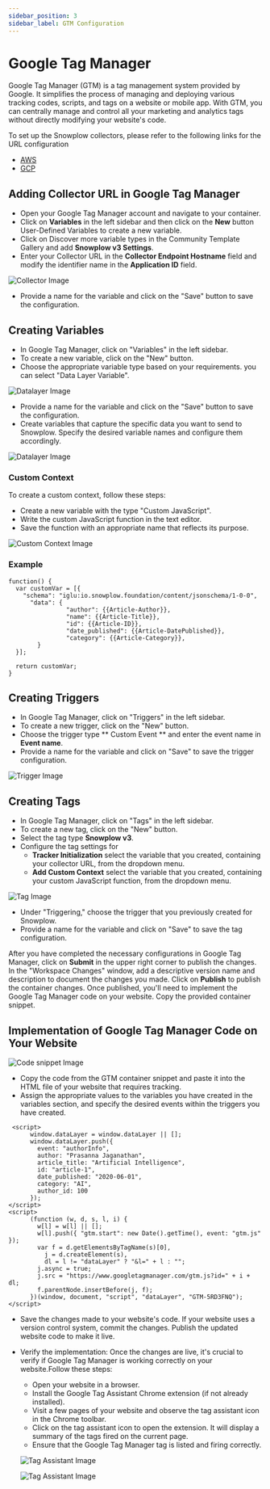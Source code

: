 ```yaml
---
sidebar_position: 3
sidebar_label: GTM Configuration
---
```


# Google Tag Manager

Google Tag Manager (GTM) is a tag management system provided by Google. It simplifies the process of managing and deploying various tracking codes, scripts, and tags on a website or mobile app. With GTM, you can centrally manage and control all your marketing and analytics tags without directly modifying your website's code.

To set up the Snowplow collectors, please refer to the following links for the URL configuration
- [AWS](./setup-snowplow-aws.md)
- [GCP](./setup-snowplow-gcp.md)

## Adding Collector URL in Google Tag Manager

- Open your Google Tag Manager account and navigate to your container.
- Click on **Variables** in the left sidebar and then click on the **New** button User-Defined Variables to create a new variable.
- Click on Discover more variable types  in the Community Template Gallery and add **Snowplow v3 Settings**.
- Enter your Collector URL in the **Collector Endpoint Hostname** field and modify the identifier name in the  **Application ID** field.

![Collector Image](/img/collector_url.png)

- Provide a name for the variable and click on the "Save" button to save the configuration.

## Creating Variables
- In Google Tag Manager, click on "Variables" in the left sidebar.
- To create a new variable, click on the "New" button.
- Choose the appropriate variable type based on your requirements. you can select "Data Layer Variable".

![Datalayer Image](/img/data_layer_variables.png)

- Provide a name for the variable and click on the "Save" button to save the configuration.
- Create variables that capture the specific data you want to send to Snowplow. Specify the desired variable names and configure them accordingly.

![Datalayer Image](/img/variables_list.png)

### Custom Context
To create a custom context, follow these steps:
- Create a new variable with the type "Custom JavaScript".
- Write the custom JavaScript function in the text editor.
- Save the function with an appropriate name that reflects its purpose.

![Custom Context Image](/img/custom_context.png)

### Example

```
function() {
  var customVar = [{
    "schema": "iglu:io.snowplow.foundation/content/jsonschema/1-0-0",
      "data": {
                "author": {{Article-Author}},
                "name": {{Article-Title}},
                "id": {{Article-ID}},
                "date_published": {{Article-DatePublished}},
                "category": {{Article-Category}},
        }
  }];

  return customVar;
}

```

## Creating Triggers
- In Google Tag Manager, click on "Triggers" in the left sidebar.
- To create a new trigger, click on the "New" button.
- Choose the trigger type ** Custom Event ** and enter the event name in **Event name**.
- Provide a name for the variable and click on "Save" to save the trigger configuration.

![Trigger Image](/img/create_trigger.png)

## Creating Tags
- In Google Tag Manager, click on "Tags" in the left sidebar.
- To create a new tag, click on the "New" button.
- Select the tag type **Snowplow v3**.
- Configure the tag settings for 
    - **Tracker Initialization** select the variable that you created, containing your collector URL, from the dropdown menu.
    - **Add Custom Context** select the variable that you created, containing your custom JavaScript function, from the dropdown menu.

![Tag Image](/img/tag_image.png)


- Under "Triggering," choose the trigger that you previously created for Snowplow.
- Provide a name for the variable and click on "Save" to save the tag configuration.

After you have completed the necessary configurations in Google Tag Manager, click on **Submit** in the upper right corner to publish the changes.
In the "Workspace Changes" window, add a descriptive version name and description to document the changes you made.
Click on **Publish** to publish the container changes.
Once published, you'll need to implement the Google Tag Manager code on your website. Copy the provided container snippet.

## Implementation of Google Tag Manager Code on Your Website

![Code snippet Image](/img/code_snippet.png)

- Copy the code from the GTM container snippet and paste it into the HTML file of your website that requires tracking.
- Assign the appropriate values to the variables you have created in the variables section, and specify the desired events within the triggers you have created.

```
 <script>
      window.dataLayer = window.dataLayer || [];
      window.dataLayer.push({
        event: "authorInfo",
        author: "Prasanna Jaganathan",
        article_title: "Artificial Intelligence",
        id: "article-1",
        date_published: "2020-06-01",
        category: "AI",
        author_id: 100
      });
</script>
<script>
      (function (w, d, s, l, i) {
        w[l] = w[l] || [];
        w[l].push({ "gtm.start": new Date().getTime(), event: "gtm.js" });
        var f = d.getElementsByTagName(s)[0],
          j = d.createElement(s),
          dl = l != "dataLayer" ? "&l=" + l : "";
        j.async = true;
        j.src = "https://www.googletagmanager.com/gtm.js?id=" + i + dl;
        f.parentNode.insertBefore(j, f);
      })(window, document, "script", "dataLayer", "GTM-5RD3FNQ");
</script>

```
- Save the changes made to your website's code. If your website uses a version control system, commit the changes. Publish the updated website code to make it live.
- Verify the implementation: Once the changes are live, it's crucial to verify if Google Tag Manager is working correctly on your website.Follow these steps:
    - Open your website in a browser.
    - Install the Google Tag Assistant Chrome extension (if not already installed).
    - Visit a few pages of your website and observe the tag assistant icon in the Chrome toolbar.
    - Click on the tag assistant icon to open the extension. It will display a summary of the tags fired on the current page.
    - Ensure that the Google Tag Manager tag is listed and firing correctly.

    ![Tag Assistant Image](/img/tag_output_1.png)

    ![Tag Assistant Image](/img/tag_output_2.png)


